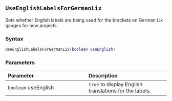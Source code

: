 ::: {.minipage data-latex="{\textwidth}"}
## `UseEnglishLabelsForGermanLix`

Sets whether English labels are being used for the brackets on German Lix gauges for new projects.

### Syntax {-}

``` .lua
UseEnglishLabelsForGermanLix(boolean useEnglish)
```

### Parameters {-}

**Parameter** | **Description**
| :-- | :-- |
| `boolean` useEnglish | `true` to display English translations for the labels. |
:::
